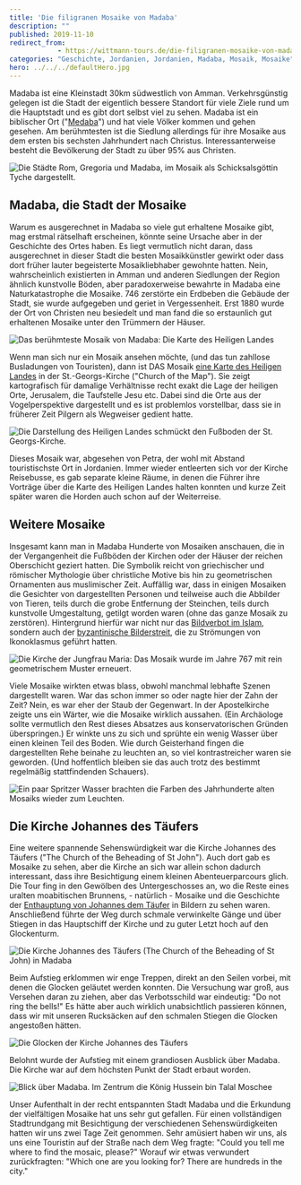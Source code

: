 ```yaml
---
title: 'Die filigranen Mosaike von Madaba'
description: ""
published: 2019-11-10
redirect_from: 
            - https://wittmann-tours.de/die-filigranen-mosaike-von-madaba/
categories: "Geschichte, Jordanien, Jordanien, Madaba, Mosaik, Mosaike"
hero: ../../../defaultHero.jpg
---
```

Madaba ist eine Kleinstadt 30km südwestlich von Amman. Verkehrsgünstig gelegen ist die Stadt der eigentlich bessere Standort für viele Ziele rund um die Hauptstadt und es gibt dort selbst viel zu sehen. Madaba ist ein biblischer Ort ("[Medaba](https://de.wikipedia.org/wiki/Madaba#Geschichte)") und hat viele Völker kommen und gehen gesehen. Am berühmtesten ist die Siedlung allerdings für ihre Mosaike aus dem ersten bis sechsten Jahrhundert nach Christus. Interessanterweise besteht die Bevölkerung der Stadt zu über 95% aus Christen.

![Die Städte Rom, Gregoria und Madaba, im Mosaik als Schicksalsgöttin Tyche dargestellt.](http://wittmann-tours.de/wp-content/uploads/2019/10/CW-20181002-162150-0583-1024x683.jpg)![]()

<!--more-->

## Madaba, die Stadt der Mosaike

Warum es ausgerechnet in Madaba so viele gut erhaltene Mosaike gibt, mag erstmal rätselhaft erscheinen, könnte seine Ursache aber in der Geschichte des Ortes haben. Es liegt vermutlich nicht daran, dass ausgerechnet in dieser Stadt die besten Mosaikkünstler gewirkt oder dass dort früher lauter begeisterte Mosaikliebhaber gewohnte hatten. Nein, wahrscheinlich existierten in Amman und anderen Siedlungen der Region ähnlich kunstvolle Böden, aber paradoxerweise bewahrte in Madaba eine Naturkatastrophe die Mosaike. 746 zerstörte ein Erdbeben die Gebäude der Stadt, sie wurde aufgegeben und geriet in Vergessenheit. Erst 1880 wurde der Ort von Christen neu besiedelt und man fand die so erstaunlich gut erhaltenen Mosaike unter den Trümmern der Häuser.

![Das berühmteste Mosaik von Madaba: Die Karte des Heiligen Landes](http://wittmann-tours.de/wp-content/uploads/2019/10/CW-20180925-112858-0178-1024x692.jpg)

Wenn man sich nur ein Mosaik ansehen möchte, (und das tun zahllose Busladungen von Touristen), dann ist DAS Mosaik [eine Karte des Heiligen Landes](https://de.wikipedia.org/wiki/Mosaikkarte_von_Madaba) in der St.-Georgs-Kirche ("Church of the Map"). Sie zeigt kartografisch für damalige Verhältnisse recht exakt die Lage der heiligen Orte, Jerusalem, die Taufstelle Jesu etc. Dabei sind die Orte aus der Vogelperspektive dargestellt und es ist problemlos vorstellbar, dass sie in früherer Zeit Pilgern als Wegweiser gedient hatte.

![Die Darstellung des Heiligen Landes schmückt den Fußboden der St. Georgs-Kirche.](http://wittmann-tours.de/wp-content/uploads/2019/10/CW-20180925-113135-2927-1024x683.jpg)

Dieses Mosaik war, abgesehen von Petra, der wohl mit Abstand touristischste Ort in Jordanien. Immer wieder entleerten sich vor der Kirche Reisebusse, es gab separate kleine Räume, in denen die Führer ihre Vorträge über die Karte des Heiligen Landes halten konnten und kurze Zeit später waren die Horden auch schon auf der Weiterreise.

## Weitere Mosaike

Insgesamt kann man in Madaba Hunderte von Mosaiken anschauen, die in der Vergangenheit die Fußböden der Kirchen oder der Häuser der reichen Oberschicht geziert hatten. Die Symbolik reicht von griechischer und römischer Mythologie über christliche Motive bis hin zu geometrischen Ornamenten aus muslimischer Zeit. Auffällig war, dass in einigen Mosaiken die Gesichter von dargestellten Personen und teilweise auch die Abbilder von Tieren, teils durch die grobe Entfernung der Steinchen, teils durch kunstvolle Umgestaltung, getilgt worden waren (ohne das ganze Mosaik zu zerstören). Hintergrund hierfür war nicht nur das [Bildverbot im Islam](https://de.wikipedia.org/wiki/Bilderverbot_im_Islam), sondern auch der [byzantinische Bilderstreit](https://de.wikipedia.org/wiki/Byzantinischer_Bilderstreit), die zu Strömungen von Ikonoklasmus geführt hatten.

![Die Kirche der Jungfrau Maria: Das Mosaik wurde im Jahre 767 mit rein geometrischem Muster erneuert.](http://wittmann-tours.de/wp-content/uploads/2019/10/CW-20181002-162558-0590-1024x683.jpg)

Viele Mosaike wirkten etwas blass, obwohl manchmal lebhafte Szenen dargestellt waren. War das schon immer so oder nagte hier der Zahn der Zeit? Nein, es war eher der Staub der Gegenwart. In der Apostelkirche zeigte uns ein Wärter, wie die Mosaike wirklich aussahen. (Ein Archäologe sollte vermutlich den Rest dieses Absatzes aus konservatorischen Gründen überspringen.) Er winkte uns zu sich und sprühte ein wenig Wasser über einen kleinen Teil des Boden. Wie durch Geisterhand fingen die dargestellten Rehe beinahe zu leuchten an, so viel kontrastreicher waren sie geworden. (Und hoffentlich bleiben sie das auch trotz des bestimmt regelmäßig stattfindenden Schauers).

![Ein paar Spritzer Wasser brachten die Farben des Jahrhunderte alten Mosaiks wieder zum Leuchten.](http://wittmann-tours.de/wp-content/uploads/2019/10/CW-20180925-153210-0236-1024x707.jpg)

## Die Kirche Johannes des Täufers

Eine weitere spannende Sehenswürdigkeit war die Kirche Johannes des Täufers ("The Church of the Beheading of St John"). Auch dort gab es Mosaike zu sehen, aber die Kirche an sich war allein schon dadurch interessant, dass ihre Besichtigung einem kleinen Abenteuerparcours glich. Die Tour fing in den Gewölben des Untergeschosses an, wo die Reste eines uralten moabitischen Brunnens, - natürlich - Mosaike und die Geschichte der [Enthauptung von Johannes dem Täufer](https://en.wikipedia.org/wiki/Beheading_of_John_the_Baptist) in Bildern zu sehen waren. Anschließend führte der Weg durch schmale verwinkelte Gänge und über Stiegen in das Hauptschiff der Kirche und zu guter Letzt hoch auf den Glockenturm.

![Die Kirche Johannes des Täufers (The Church of the Beheading of St John) in Madaba](http://wittmann-tours.de/wp-content/uploads/2019/10/CW-20180925-134346-2944-1024x683.jpg)

Beim Aufstieg erklommen wir enge Treppen, direkt an den Seilen vorbei, mit denen die Glocken geläutet werden konnten. Die Versuchung war groß, aus Versehen daran zu ziehen, aber das Verbotsschild war eindeutig: "Do not ring the bells!" Es hätte aber auch wirklich unabsichtlich passieren können, dass wir mit unseren Rucksäcken auf den schmalen Stiegen die Glocken angestoßen hätten.

![Die Glocken der Kirche Johannes des Täufers](http://wittmann-tours.de/wp-content/uploads/2019/10/CW-20180925-133811-2940-1024x683.jpg)

Belohnt wurde der Aufstieg mit einem grandiosen Ausblick über Madaba. Die Kirche war auf dem höchsten Punkt der Stadt erbaut worden.

![Blick über Madaba. Im Zentrum die König Hussein bin Talal Moschee](http://wittmann-tours.de/wp-content/uploads/2019/10/CW-20180925-132956-2933-1024x683.jpg)

Unser Aufenthalt in der recht entspannten Stadt Madaba und die Erkundung der vielfältigen Mosaike hat uns sehr gut gefallen. Für einen vollständigen Stadtrundgang mit Besichtigung der verschiedenen Sehenswürdigkeiten hatten wir uns zwei Tage Zeit genommen. Sehr amüsiert haben wir uns, als uns eine Touristin auf der Straße nach dem Weg fragte: "Could you tell me where to find the mosaic, please?" Worauf wir etwas verwundert zurückfragten: "Which one are you looking for? There are hundreds in the city."
